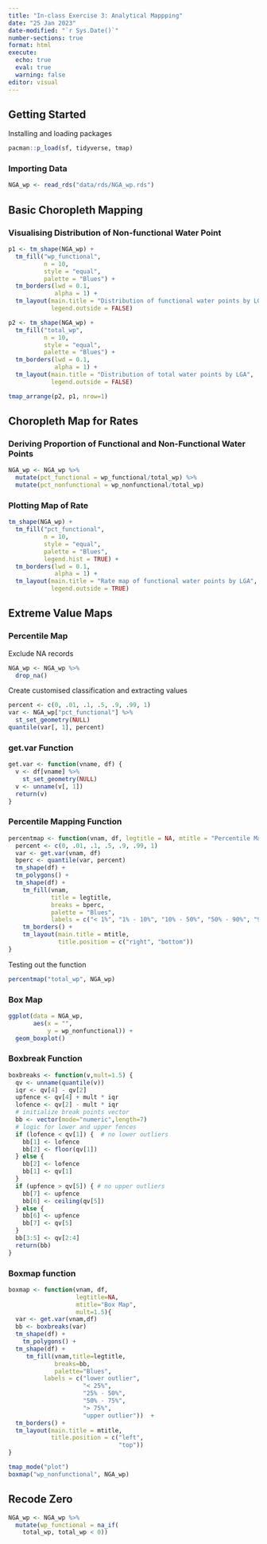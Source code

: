 ```yaml
---
title: "In-class Exercise 3: Analytical Mappping"
date: "25 Jan 2023"
date-modified: "`r Sys.Date()`"
number-sections: true
format: html
execute: 
  echo: true
  eval: true
  warning: false
editor: visual
---
```


## Getting Started

Installing and loading packages

```r
pacman::p_load(sf, tidyverse, tmap)
```

### Importing Data

```r
NGA_wp <- read_rds("data/rds/NGA_wp.rds")
```

## Basic Choropleth Mapping

### Visualising Distribution of Non-functional Water Point

```r
p1 <- tm_shape(NGA_wp) +
  tm_fill("wp_functional",
          n = 10,
          style = "equal",
          palette = "Blues") +
  tm_borders(lwd = 0.1,
             alpha = 1) +
  tm_layout(main.title = "Distribution of functional water points by LGAs",
            legend.outside = FALSE)
```

```r
p2 <- tm_shape(NGA_wp) +
  tm_fill("total_wp",
          n = 10,
          style = "equal",
          palette = "Blues") +
  tm_borders(lwd = 0.1,
             alpha = 1) +
  tm_layout(main.title = "Distribution of total water points by LGA",
            legend.outside = FALSE)
```

```r
tmap_arrange(p2, p1, nrow=1)
```

## Choropleth Map for Rates

### Deriving Proportion of Functional and Non-Functional Water Points

```r
NGA_wp <- NGA_wp %>%
  mutate(pct_functional = wp_functional/total_wp) %>%
  mutate(pct_nonfunctional = wp_nonfunctional/total_wp)
```

### Plotting Map of Rate

```r
tm_shape(NGA_wp) +
  tm_fill("pct_functional",
          n = 10,
          style = "equal",
          palette = "Blues",
          legend.hist = TRUE) +
  tm_borders(lwd = 0.1,
             alpha = 1) +
  tm_layout(main.title = "Rate map of functional water points by LGA",
            legend.outside = TRUE)
```

## Extreme Value Maps

### Percentile Map

Exclude NA records

```r
NGA_wp <- NGA_wp %>%
  drop_na()
```

Create customised classification and extracting values

```r
percent <- c(0, .01, .1, .5, .9, .99, 1)
var <- NGA_wp["pct_functional"] %>%
  st_set_geometry(NULL)
quantile(var[, 1], percent)
```

### get.var Function

```r
get.var <- function(vname, df) {
  v <- df[vname] %>%
    st_set_geometry(NULL)
  v <- unname(v[, 1])
  return(v)
}
```

### Percentile Mapping Function

```r
percentmap <- function(vnam, df, legtitle = NA, mtitle = "Percentile Map"){
  percent <- c(0, .01, .1, .5, .9, .99, 1)
  var <- get.var(vnam, df)
  bperc <- quantile(var, percent)
  tm_shape(df) +
  tm_polygons() +
  tm_shape(df) +
    tm_fill(vnam,
            title = legtitle,
            breaks = bperc,
            palette = "Blues",
            labels = c("< 1%", "1% - 10%", "10% - 50%", "50% - 90%", "90%- 99%", "> 99%")) +
    tm_borders() +
    tm_layout(main.title = mtitle,
              title.position = c("right", "bottom"))
}
```

Testing out the function

```r
percentmap("total_wp", NGA_wp)
```

### Box Map

```r
ggplot(data = NGA_wp,
       aes(x = "",
           y = wp_nonfunctional)) +
  geom_boxplot()
```

### Boxbreak Function

```r
boxbreaks <- function(v,mult=1.5) {
  qv <- unname(quantile(v))
  iqr <- qv[4] - qv[2]
  upfence <- qv[4] + mult * iqr
  lofence <- qv[2] - mult * iqr
  # initialize break points vector
  bb <- vector(mode="numeric",length=7)
  # logic for lower and upper fences
  if (lofence < qv[1]) {  # no lower outliers
    bb[1] <- lofence
    bb[2] <- floor(qv[1])
  } else {
    bb[2] <- lofence
    bb[1] <- qv[1]
  }
  if (upfence > qv[5]) { # no upper outliers
    bb[7] <- upfence
    bb[6] <- ceiling(qv[5])
  } else {
    bb[6] <- upfence
    bb[7] <- qv[5]
  }
  bb[3:5] <- qv[2:4]
  return(bb)
}
```

### Boxmap function

```r
boxmap <- function(vnam, df, 
                   legtitle=NA,
                   mtitle="Box Map",
                   mult=1.5){
  var <- get.var(vnam,df)
  bb <- boxbreaks(var)
  tm_shape(df) +
    tm_polygons() +
  tm_shape(df) +
     tm_fill(vnam,title=legtitle,
             breaks=bb,
             palette="Blues",
          labels = c("lower outlier", 
                     "< 25%", 
                     "25% - 50%", 
                     "50% - 75%",
                     "> 75%", 
                     "upper outlier"))  +
  tm_borders() +
  tm_layout(main.title = mtitle, 
            title.position = c("left",
                               "top"))
}
```

```r
tmap_mode("plot")
boxmap("wp_nonfunctional", NGA_wp)
```

## Recode Zero

```r
NGA_wp <- NGA_wp %>%
  mutate(wp_functional = na_if(
    total_wp, total_wp < 0))
```
